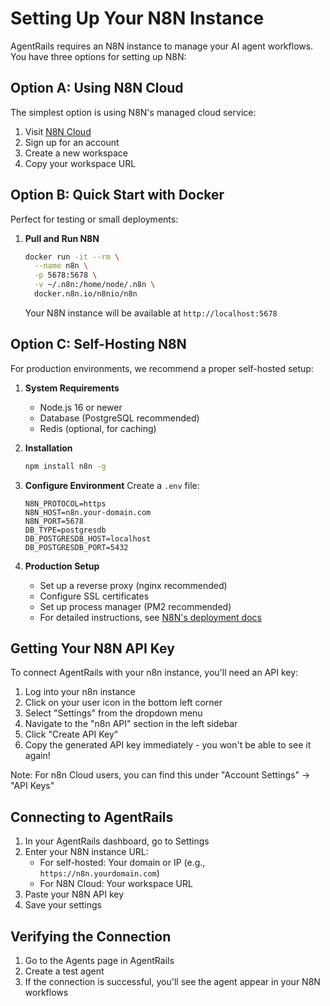 # Setting Up Your N8N Instance

AgentRails requires an N8N instance to manage your AI agent workflows. You have three options for setting up N8N:

## Option A: Using N8N Cloud

The simplest option is using N8N's managed cloud service:

1. Visit [N8N Cloud](https://www.n8n.io/cloud/)
2. Sign up for an account
3. Create a new workspace
4. Copy your workspace URL

## Option B: Quick Start with Docker

Perfect for testing or small deployments:

1. **Pull and Run N8N**
   ```bash
   docker run -it --rm \
     --name n8n \
     -p 5678:5678 \
     -v ~/.n8n:/home/node/.n8n \
     docker.n8n.io/n8nio/n8n
   ```
   Your N8N instance will be available at `http://localhost:5678`

## Option C: Self-Hosting N8N

For production environments, we recommend a proper self-hosted setup:

1. **System Requirements**
   - Node.js 16 or newer
   - Database (PostgreSQL recommended)
   - Redis (optional, for caching)

2. **Installation**
   ```bash
   npm install n8n -g
   ```

3. **Configure Environment**
   Create a `.env` file:
   ```env
   N8N_PROTOCOL=https
   N8N_HOST=n8n.your-domain.com
   N8N_PORT=5678
   DB_TYPE=postgresdb
   DB_POSTGRESDB_HOST=localhost
   DB_POSTGRESDB_PORT=5432
   ```

4. **Production Setup**
   - Set up a reverse proxy (nginx recommended)
   - Configure SSL certificates
   - Set up process manager (PM2 recommended)
   - For detailed instructions, see [N8N's deployment docs](https://docs.n8n.io/hosting/)

## Getting Your N8N API Key

To connect AgentRails with your n8n instance, you'll need an API key:

1. Log into your n8n instance
2. Click on your user icon in the bottom left corner
3. Select "Settings" from the dropdown menu
4. Navigate to the "n8n API" section in the left sidebar
5. Click "Create API Key"
6. Copy the generated API key immediately - you won't be able to see it again!

Note: For n8n Cloud users, you can find this under "Account Settings" → "API Keys"

## Connecting to AgentRails

1. In your AgentRails dashboard, go to Settings
2. Enter your N8N instance URL:
   - For self-hosted: Your domain or IP (e.g., `https://n8n.yourdomain.com`)
   - For N8N Cloud: Your workspace URL
3. Paste your N8N API key
4. Save your settings

## Verifying the Connection

1. Go to the Agents page in AgentRails
2. Create a test agent
3. If the connection is successful, you'll see the agent appear in your N8N workflows 